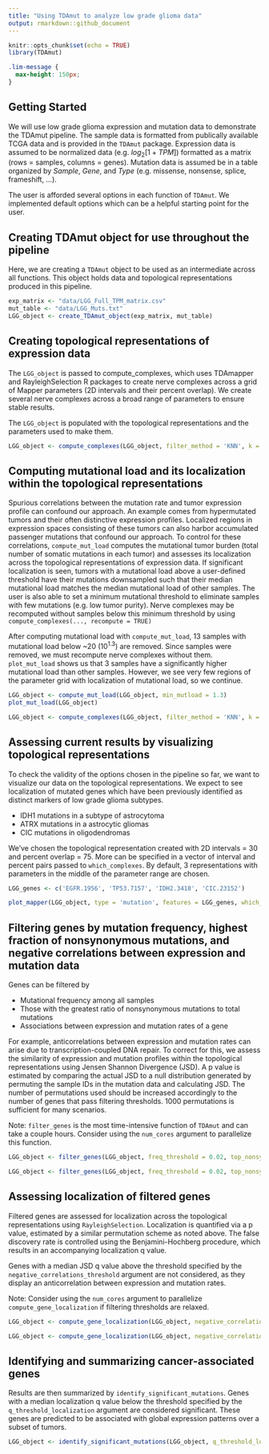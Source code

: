 ```yaml
---
title: "Using TDAmut to analyze low grade glioma data"
output: rmarkdown::github_document
---
```


```r
knitr::opts_chunk$set(echo = TRUE)
library(TDAmut)
```

```css
.lim-message {
  max-height: 150px;
}
```

## Getting Started

We will use low grade glioma expression and mutation data to demonstrate the TDAmut pipeline. The sample data is formatted from publically available TCGA data and is provided in the `TDAmut` package. Expression data is assumed to be normalized data (e.g. $log_2[1+TPM]$) formatted as a matrix (rows = samples, columns = genes). Mutation data is assumed be in a table organized by _Sample_, _Gene_, and _Type_ (e.g. missense, nonsense, splice, frameshift, ...). 

The user is afforded several options in each function of `TDAmut`. We implemented default options which can be a helpful starting point for the user.

## Creating TDAmut object for use throughout the pipeline

Here, we are creating a `TDAmut` object to be used as an intermediate across all functions. This object holds data and topological representations produced in this pipeline.


``` r
exp_matrix <- "data/LGG_Full_TPM_matrix.csv"
mut_table <- "data/LGG_Muts.txt"
LGG_object <- create_TDAmut_object(exp_matrix, mut_table)
```

## Creating topological representations of expression data

The `LGG_object` is passed to compute_complexes, which uses TDAmapper and RayleighSelection R packages to create nerve complexes across a grid of Mapper parameters (2D intervals and their percent overlap). We create several nerve complexes across a broad range of parameters to ensure stable results.

The `LGG_object` is populated with the topological representations and the parameters used to make them.

``` r
LGG_object <- compute_complexes(LGG_object, filter_method = 'KNN', k = 30, min_interval = 10, max_interval = 60, interval_step = 10, min_percent_overlap = 60, max_percent_overlap = 85, percent_step = 5)
```

## Computing mutational load and its localization within the topological representations

Spurious correlations between the mutation rate and tumor expression profile can confound our approach. An example comes from hypermutated tumors and their often distinctive expression profiles. Localized regions in expression spaces consisting of these tumors can also harbor accumulated passenger mutations that confound our approach. To control for these correlations, `compute_mut_load` computes the mutational tumor burden (total number of somatic mutations in each tumor) and assesses its localization across the topological representations of expression data. If significant localization is seen, tumors with a mutational load above a user-defined threshold have their mutations downsampled such that their median mutational load matches the median mutational load of other samples. The user is also able to set a minimum mutational threshold to eliminate samples with few mutations (e.g. low tumor purity). Nerve complexes may be recomputed without samples below this minimum threshold by using `compute_complexes(..., recompute = TRUE)`

After computing mutational load with `compute_mut_load`, 13 samples with mutational load below ~20 ($10^{1.3}$) are removed. Since samples were removed, we must recompute nerve complexes without them. `plot_mut_load` shows us that 3 samples have a significantly higher mutational load than other samples. However, we see very few regions of the parameter grid with localization of mutational load, so we continue. 

``` r
LGG_object <- compute_mut_load(LGG_object, min_mutload = 1.3)
plot_mut_load(LGG_object)
```

``` r
LGG_object <- compute_complexes(LGG_object, filter_method = 'KNN', k = 30, min_interval = 10, max_interval = 60, interval_step = 10, min_percent_overlap = 60, max_percent_overlap = 85, percent_step = 5, recompute = TRUE)
```

## Assessing current results by visualizing topological representations

To check the validity of the options chosen in the pipeline so far, we want to visualize our data on the topological representations. We expect to see localization of mutated genes which have been previously identified as distinct markers of low grade glioma subtypes.

* IDH1 mutations in a subtype of astrocytoma
* ATRX mutations in a astrocytic gliomas
* CIC mutations in oligodendromas

We've chosen the topological representation created with 2D intervals = 30 and percent overlap = 75. More can be specified in a vector of interval and percent pairs passed to `which_complexes`. By default, 3 representations with parameters in the middle of the parameter range are chosen.


```r
LGG_genes <- c('EGFR.1956', 'TP53.7157', 'IDH2.3418', 'CIC.23152')

plot_mapper(LGG_object, type = 'mutation', features = LGG_genes, which_complexes = c(30,75))

```

## Filtering genes by mutation frequency, highest fraction of nonsynonymous mutations, and negative correlations between expression and mutation data

Genes can be filtered by 

* Mutational frequency among all samples 
* Those with the greatest ratio of nonsynonymous mutations to total mutations
* Associations between expression and mutation rates of a gene

For example, anticorrelations between expression and mutation rates can arise due to transcription-coupled DNA repair. To correct for this, we assess the similarity of expression and mutation profiles within the topological representations using Jensen Shannon Divergence (JSD). A p value is estimated by comparing the actual JSD to a null distribution generated by permuting the sample IDs in the mutation data and calculating JSD. The number of permutations used should be increased accordingly to the number of genes that pass filtering thresholds. 1000 permutations is sufficient for many scenarios.

Note: `filter_genes` is the most time-intensive function of `TDAmut` and can take a couple hours. Consider using the `num_cores` argument to parallelize this function.

```r
LGG_object <- filter_genes(LGG_object, freq_threshold = 0.02, top_nonsyn_fraction = 300, negative_correlations = TRUE, num_permutations = 1000)
```

``` r
LGG_object <- filter_genes(LGG_object, freq_threshold = 0.02, top_nonsyn_fraction = 300, negative_correlations = TRUE, num_permutations = 1000, num_cores = 8)
```

## Assessing localization of filtered genes

Filtered genes are assessed for localization across the topological representations using `RayleighSelection`. Localization is quantified via a p value, estimated by a similar permutation scheme as noted above. The false discovery rate is controlled using the Benjamini-Hochberg procedure, which results in an accompanying localization q value.

Genes with a median JSD q value above the threshold specified by the `negative_correlations_threshold` argument are not considered, as they display an anticorrelation between expression and mutation rates.

Note: Consider using the `num_cores` argument to parallelize `compute_gene_localization` if filtering thresholds are relaxed.

```r
LGG_object <- compute_gene_localization(LGG_object, negative_correlations_threshold = 0.8, num_permutations = 5000)
```

``` r
LGG_object <- compute_gene_localization(LGG_object, negative_correlations_threshold = 0.8, num_permutations = 5000, num_cores = 6)
```

## Identifying and summarizing cancer-associated genes

Results are then summarized by `identify_significant_mutations`. Genes with a median localization q value below the threshold specified by the `q_threshold_localization` argument are considered significant. These genes are predicted to be associated with global expression patterns over a subset of tumors.

```r
LGG_object <- identify_significant_mutations(LGG_object, q_threshold_localization = 0.15)
```

